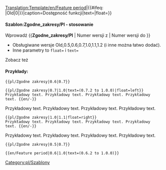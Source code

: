 <noinclude>[[Translation:Template/en/Feature period]]</noinclude><includeonly>{{en/VersionBox|{{#ifeq: {{{1|}}}|Old|0|{{{1|}}}}}|{{#ifeq: {{{2|}}}|Old|0|{{{2|}}}}}|caption=Dostępność funkcji|text={{{text|}}}|float={{{float|}}}}}</includeonly><noinclude>

====Szablon:Zgodne_zakresy/Pl - stosowanie====
Wprowadź <nowiki>{{</nowiki>'''Zgodne_zakresy/Pl'''<nowiki> | Numer wersji z | Numer wersji do }}</nowiki>
*Obsługiwane wersje Old,0.5,0.6,0.7,1.0,1.1,1.2 (i inne można łatwo dodać).
*Inne parametry to <code>float=</code> i <code>text=</code>
Zobacz też {{en/S|Zgodne_Wersje/Pl}}

====Przykłady:====
<pre>{{pl/Zgodne zakresy|0.6|0.7}}</pre>
{{pl/Zgodne zakresy|0.6|0.7}}
<pre>{{pl/Zgodne zakresy|0.7|1.0|text=(0.7.2 to 1.0.0)|float=left}}
Przykładowy text. Przykładowy text. Przykładowy text. Przykładowy text. {{en/-}}</pre>
{{pl/Zgodne zakresy|0.7|1.0|text=(0.7.2 to 1.0.0)|float=left}}
Przykładowy text. Przykładowy text. Przykładowy text. Przykładowy text. {{en/-}}
<pre>{{pl/Zgodne zakresy|1.0|1.1|float=right}}
Przykładowy text. Przykładowy text. Przykładowy text. Przykładowy text. {{en/-}}</pre>
{{pl/Zgodne zakresy|1.0|1.1|float=right}}
Przykładowy text. Przykładowy text. Przykładowy text. Przykładowy text. {{en/-}}
<pre>{{pl/Zgodne zakresy|0.5|0.7}}</pre>
{{pl/Zgodne zakresy|0.5|0.7}}
<pre>{{en/Feature period|0.6|1.0|text=(0.6.2 to 1.0.0)}}</pre>
{{pl/Zgodne zakresy|0.6|1.0|text=(0.6.2 to 1.0.0)}}


<!--[[Category:en/Templates|Feature period]]--><!--[[Category:en/Templates|Zgodne zakresy/Pl]]-->[[Category:pl/Szablony]]
</noinclude>